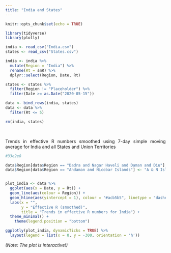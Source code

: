 ```yaml
---
title: "India and States"
---
```


<style>
body {
text-align: justify}
</style>

```r
knitr::opts_chunk$set(echo = TRUE)
```

```r
library(tidyverse)
library(plotly)
```

```r
india <- read_csv("India.csv")
states <- read_csv("States.csv")

india <- india %>% 
  mutate(Region = "India") %>% 
  rename(Rt = smR) %>% 
  dplyr::select(Region, Date, Rt)

states <- states %>% 
  filter(Region != "Placeholder") %>% 
  filter(Date >= as.Date("2020-05-15"))

data <- bind_rows(india, states)
data <- data %>% 
  filter(Rt <= 5)

rm(india, states)
```



\

Trends in effective R numbers smoothed using 7-day simple moving average for India and all States and Union Territories


```r

#33e2e8

data$Region[data$Region == "Dadra and Nagar Haveli and Daman and Diu"] <- "DNH & DD"
data$Region[data$Region == "Andaman and Nicobar Islands"] <- "A & N Islands"


plot_india <- data %>% 
  ggplot(aes(x = Date, y = Rt)) +
  geom_line(aes(colour = Region)) +
  geom_hline(aes(yintercept = 1), colour = "#acb5b5", linetype = "dashed") +
  labs(x = "",
       y = "Effective R (smoothed)",
       title = "Trends in effective R numbers for India") +
  theme_minimal() +
    theme(legend.position = "bottom")

ggplotly(plot_india, dynamicTicks = TRUE) %>% 
  layout(legend = list(x = 0, y = -300, orientation = 'h'))
```
*(Note: The plot is interactive!)*
